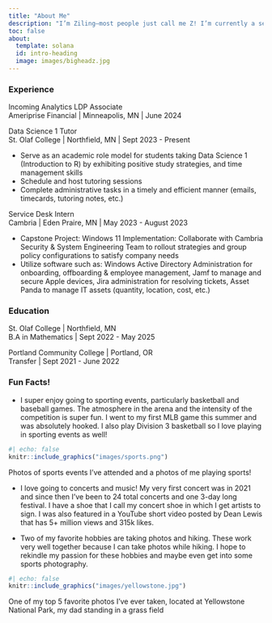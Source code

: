 ```yaml
---
title: "About Me"
description: "I’m Ziling—most people just call me Z! I’m currently a senior at St. Olaf College, where I transferred in as a sophomore. Coming from Portland, Oregon, transferring to a small college like this was a unique experience, but it’s been an incredible fit. I’m also a member of the NCAA women’s basketball team here at St. Olaf. People would say I have a great work ethic, easy to get along with, and fun to be around. After graduation, I will be joining Ameriprise Financial’s Analytics Leadership Development Program, where I’ll dive into three rotations over 24 months, exploring different parts of the business and strengthening my analytical skills. Though finance is a new field for me, I’m excited about using data to tackle real-world problems and work on data-driven projects that make a difference. This about me page gives a glimpse into my work experience, college journey, and some things I love to do for fun. Scroll down to skip the *boring stuff* and check out the cool things about me!"
toc: false
about:
  template: solana
  id: intro-heading
  image: images/bigheadz.jpg
---
```


### Experience

Incoming Analytics LDP Associate <br> Ameriprise Financial \| Minneapolis, MN \| June 2024

Data Science 1 Tutor <br> St. Olaf College \| Northfield, MN \| Sept 2023 - Present <br>

-   Serve as an academic role model for students taking Data Science 1 (Introduction to R) by exhibiting positive study strategies, and time management skills
-   Schedule and host tutoring sessions
-   Complete administrative tasks in a timely and efficient manner (emails, timecards, tutoring notes, etc.)

Service Desk Intern <br> Cambria \| Eden Praire, MN \| May 2023 - August 2023 <br>

-   Capstone Project: Windows 11 Implementation: Collaborate with Cambria Security & System Engineering Team to rollout strategies and group policy configurations to satisfy company needs
-   Utilize software such as: Windows Active Directory Administration for onboarding, offboarding & employee management, Jamf to manage and secure Apple devices, Jira administration for resolving tickets, Asset Panda to manage IT assets (quantity, location, cost, etc.)

### Education

St. Olaf College \| Northfield, MN <br> 
B.A in Mathematics \| Sept 2022 - May 2025

Portland Community College \| 
Portland, OR <br> Transfer \| Sept 2021 - June 2022


### Fun Facts!

- I super enjoy going to sporting events, particularly basketball and baseball games. The atmosphere in the arena and the intensity of the competition is super fun. I went to my first MLB game this summer and was absolutely hooked. I also play Division 3 basketball so I love playing in sporting events as well! 
```r
#| echo: false
knitr::include_graphics("images/sports.png")
```
::: {.center-text .extra-small-text .dark-gray-text .topbr} 
Photos of sports events I've attended and a photos of me playing sports!
::: 

- I love going to concerts and music! My very first concert was in 2021 and since then I've been to 24 total concerts and one 3-day long festival. I have a shoe that I call my concert shoe in which I get artists to sign. I was also featured in a YouTube short video posted by Dean Lewis that has 5+ million views and 315k likes.

- Two of my favorite hobbies are taking photos and hiking. These work very well together because I can take photos while hiking. I hope to rekindle my passion for these hobbies and maybe even get into some sports photography. 

```r
#| echo: false
knitr::include_graphics("images/yellowstone.jpg")
```
::: {.center-text .extra-small-text .dark-gray-text .topbr} 
One of my top 5 favorite photos I've ever taken, located at Yellowstone National Park, my dad standing in a grass field
::: 

